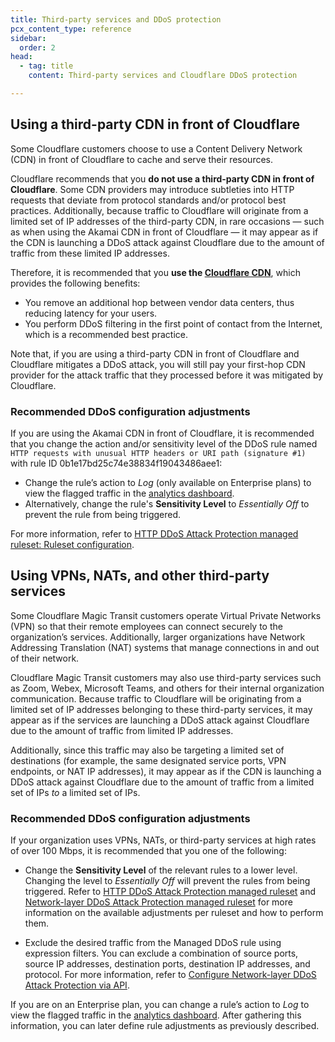 ```yaml
---
title: Third-party services and DDoS protection
pcx_content_type: reference
sidebar:
  order: 2
head:
  - tag: title
    content: Third-party services and Cloudflare DDoS protection

---
```



## Using a third-party CDN in front of Cloudflare

Some Cloudflare customers choose to use a <GlossaryTooltip term="content delivery network (CDN)">Content Delivery Network (CDN)</GlossaryTooltip> in front of Cloudflare to cache and serve their resources.

Cloudflare recommends that you **do not use a third-party CDN in front of Cloudflare**. Some CDN providers may introduce subtleties into HTTP requests that deviate from protocol standards and/or protocol best practices. Additionally, because traffic to Cloudflare will originate from a limited set of IP addresses of the third-party CDN, in rare occasions — such as when using the Akamai CDN in front of Cloudflare — it may appear as if the CDN is launching a DDoS attack against Cloudflare due to the amount of traffic from these limited IP addresses.

Therefore, it is recommended that you **use the [Cloudflare CDN](/cache/)**, which provides the following benefits:

* You remove an additional hop between vendor data centers, thus reducing latency for your users.
* You perform DDoS filtering in the first point of contact from the Internet, which is a recommended best practice.

Note that, if you are using a third-party CDN in front of Cloudflare and Cloudflare mitigates a DDoS attack, you will still pay your first-hop CDN provider for the attack traffic that they processed before it was mitigated by Cloudflare.

### Recommended DDoS configuration adjustments

If you are using the Akamai CDN in front of Cloudflare, it is recommended that you change the action and/or sensitivity level of the DDoS rule named `HTTP requests with unusual HTTP headers or URI path (signature #1)` with rule ID 0b1e17bd25c74e38834f19043486aee1:

* Change the rule’s action to *Log* (only available on Enterprise plans) to view the flagged traffic in the [analytics dashboard](/ddos-protection/reference/analytics/).
* Alternatively, change the rule's **Sensitivity Level** to *Essentially Off* to prevent the rule from being triggered.

For more information, refer to [HTTP DDoS Attack Protection managed ruleset: Ruleset configuration](/ddos-protection/managed-rulesets/http/#ruleset-configuration).

## Using VPNs, NATs, and other third-party services

Some Cloudflare Magic Transit customers operate <GlossaryTooltip term="Virtual Private Network (VPN)">Virtual Private Networks (VPN)</GlossaryTooltip> so that their remote employees can connect securely to the organization’s services. Additionally, larger organizations have Network Addressing Translation (NAT) systems that manage connections in and out of their network.

Cloudflare Magic Transit customers may also use third-party services such as Zoom, Webex, Microsoft Teams, and others for their internal organization communication. Because traffic to Cloudflare will be originating from a limited set of IP addresses belonging to these third-party services, it may appear as if the services are launching a DDoS attack against Cloudflare due to the amount of traffic from limited IP addresses.

Additionally, since this traffic may also be targeting a limited set of destinations (for example, the same designated service ports, VPN endpoints, or NAT IP addresses), it may appear as if the CDN is launching a DDoS attack against Cloudflare due to the amount of traffic from a limited set of IPs *to* a limited set of IPs.

### Recommended DDoS configuration adjustments

If your organization uses VPNs, NATs, or third-party services at high rates of over 100 Mbps, it is recommended that you one of the following:

* Change the **Sensitivity Level** of the relevant rules to a lower level. Changing the level to *Essentially Off* will prevent the rules from being triggered. Refer to [HTTP DDoS Attack Protection managed ruleset](/ddos-protection/managed-rulesets/http/) and [Network-layer DDoS Attack Protection managed ruleset](/ddos-protection/managed-rulesets/network/) for more information on the available adjustments per ruleset and how to perform them.

* Exclude the desired traffic from the Managed DDoS rule using expression filters. You can exclude a combination of source ports, source IP addresses, destination ports, destination IP addresses, and protocol. For more information, refer to [Configure Network-layer DDoS Attack Protection via API](/ddos-protection/managed-rulesets/network/configure-api/).

If you are on an Enterprise plan, you can change a rule’s action to *Log* to view the flagged traffic in the [analytics dashboard](/ddos-protection/reference/analytics/). After gathering this information, you can later define rule adjustments as previously described.
